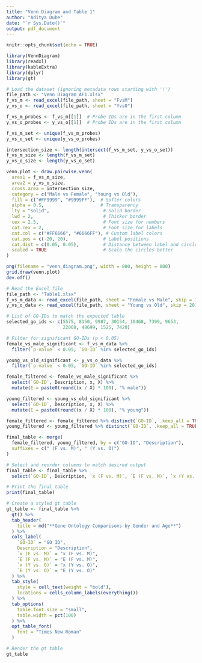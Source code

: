 ```yaml
---
title: "Venn Diagram and Table 1"
author: "Aditya Dube"
date: "`r Sys.Date()`"
output: pdf_document
---
```


```r
knitr::opts_chunk$set(echo = TRUE)
```


```r
library(VennDiagram)
library(readxl)
library(kableExtra)
library(dplyr)
library(gt)
```


```r
# Load the dataset (ignoring metadata rows starting with '!')
file_path <- "Venn Diagram_AF1.xlsx"
f_vs_m <- read_excel(file_path, sheet = "FvsM")
y_vs_o <- read_excel(file_path, sheet = "YvsO")
```

```r
f_vs_m_probes <- f_vs_m[[1]]  # Probe IDs are in the first column
y_vs_o_probes <- y_vs_o[[1]]  # Probe IDs are in the first column
```

```r
f_vs_m_set <- unique(f_vs_m_probes)
y_vs_o_set <- unique(y_vs_o_probes)
```

```r
intersection_size <- length(intersect(f_vs_m_set, y_vs_o_set))
f_vs_m_size <- length(f_vs_m_set)
y_vs_o_size <- length(y_vs_o_set)
```

```r
venn.plot <- draw.pairwise.venn(
  area1 = f_vs_m_size,
  area2 = y_vs_o_size,
  cross.area = intersection_size,
  category = c("Male vs Female", "Young vs Old"),
  fill = c("#FF9999", "#9999FF"),  # Softer colors
  alpha = 0.5,                     # Transparency
  lty = "solid",                    # Solid border
  lwd = 2,                          # Thicker border
  cex = 2.5,                        # Font size for numbers
  cat.cex = 2,                      # Font size for labels
  cat.col = c("#FF6666", "#6666FF"), # Custom label colors
  cat.pos = c(-20, 20),             # Label positions
  cat.dist = c(0.05, 0.05),         # Distance between label and circle
  scaled = TRUE                     # Scale the circles better
)
```

```r
png(filename = "venn_diagram.png", width = 800, height = 800)
grid.draw(venn.plot)
dev.off()
```

```r
# Read the Excel file 
file_path <- "Table1.xlsx"
f_vs_m_data <- read_excel(file_path, sheet = "Female vs Male", skip = 16)  # Start from row 17
y_vs_o_data <- read_excel(file_path, sheet = "Young vs Old", skip = 20) # Start from row 21
```

```r
# List of GO-IDs to match the expected table
selected_go_ids <- c(5575, 8150, 9987, 30154, 10468, 7399, 9653, 
                     22008, 48699, 1525, 7420)
```

```r
# Filter for significant GO-IDs (p < 0.05)
female_vs_male_significant <- f_vs_m_data %>%
  filter(`p-value` < 0.05, `GO-ID` %in% selected_go_ids)

young_vs_old_significant <- y_vs_o_data %>%
  filter(`p-value` < 0.05, `GO-ID` %in% selected_go_ids)

```


```r
female_filtered <- female_vs_male_significant %>%
  select(`GO-ID`, Description, x, X) %>%
  mutate(E = paste0(round((x / X) * 100), "% male"))

young_filtered <- young_vs_old_significant %>%
  select(`GO-ID`, Description, x, X) %>%
  mutate(E = paste0(round((x / X) * 100), "% young"))
```

```r
female_filtered <- female_filtered %>% distinct(`GO-ID`, .keep_all = TRUE)
young_filtered <- young_filtered %>% distinct(`GO-ID`, .keep_all = TRUE)

```


```r
final_table <- merge(
  female_filtered, young_filtered, by = c("GO-ID", "Description"), 
  suffixes = c(" (F vs. M)", " (Y vs. O)")
)
```

```r
# Select and reorder columns to match desired output
final_table <- final_table %>%
  select(`GO-ID`, Description, `x (F vs. M)`, `E (F vs. M)`, `x (Y vs. O)`, `E (Y vs. O)`)

# Print the final table
print(final_table)
```

```r
# Create a styled gt table
gt_table <- final_table %>%
  gt() %>%
  tab_header(
    title = md("**Gene Ontology Comparisons by Gender and Age**")
  ) %>%
  cols_label(
    `GO-ID` = "GO ID",
    Description = "Description",
    `x (F vs. M)` = "x (F vs. M)",
    `E (F vs. M)` = "E (F vs. M)",
    `x (Y vs. O)` = "x (Y vs. O)",
    `E (Y vs. O)` = "E (Y vs. O)"
  ) %>%
  tab_style(
    style = cell_text(weight = "bold"),
    locations = cells_column_labels(everything())
  ) %>%
  tab_options(
    table.font.size = "small",
    table.width = pct(100)
  ) %>%
  opt_table_font(
    font = "Times New Roman"
  )

# Render the gt table
gt_table

```